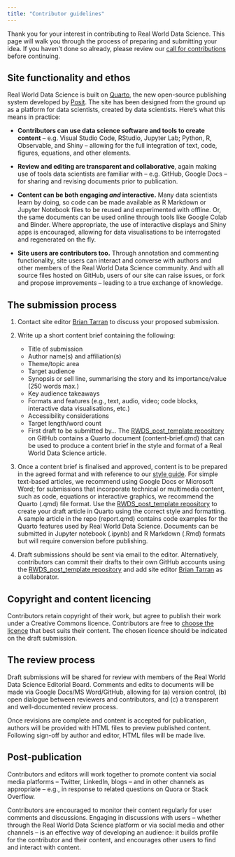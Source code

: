 ```yaml
---
title: "Contributor guidelines"
---
```

Thank you for your interest in contributing to Real World Data Science. This page will walk you through the process of preparing and submitting your idea. If you haven't done so already, please review our [call for contributions](call-for-contributions.qmd) before continuing.

## Site functionality and ethos
Real World Data Science is built on [Quarto](https://quarto.org/), the new open-source publishing system developed by [Posit](https://posit.co/). The site has been designed from the ground up as a platform for data scientists, created by data scientists. Here’s what this means in practice:  

* **Contributors can use data science software and tools to create content** -- e.g. Visual Studio Code, RStudio, Jupyter Lab; Python, R, Observable, and Shiny -- allowing for the full integration of text, code, figures, equations, and other elements. 

* **Review and editing are transparent and collaborative**, again making use of tools data scientists are familiar with -- e.g. GitHub, Google Docs -- for sharing and revising documents prior to publication. 

* **Content can be both engaging *and* interactive.** Many data scientists learn by doing, so code can be made available as R Markdown or Jupyter Notebook files to be reused and experimented with offline. Or, the same documents can be used online through tools like Google Colab and Binder. Where appropriate, the use of interactive displays and Shiny apps is encouraged, allowing for data visualisations to be interrogated and regenerated on the fly.  

* **Site users are contributors too.** Through annotation and commenting functionality, site users can interact and converse with authors and other members of the Real World Data Science community. And with all source files hosted on GitHub, users of our site can raise issues, or fork and propose improvements -- leading to a true exchange of knowledge. 

## The submission process
1. Contact site editor [Brian Tarran](mailto:b.tarran@rss.org.uk) to discuss your proposed submission.

2. Write up a short content brief containing the following:
    + Title of submission
    + Author name(s) and affiliation(s)
    + Theme/topic area
    + Target audience 
    + Synopsis or sell line, summarising the story and its importance/value (250 words max.) 
    + Key audience takeaways 
    + Formats and features (e.g., text, audio, video; code blocks, interactive data visualisations, etc.) 
    + Accessibility considerations 
    + Target length/word count 
    + First draft to be submitted by...
The [RWDS_post_template repository](https://github.com/finnoh/RWDS_post_template) on GitHub contains a Quarto document (content-brief.qmd) that can be used to produce a content brief in the style and format of a Real World Data Science article.

3. Once a content brief is finalised and approved, content is to be prepared in the agreed format and with reference to our [style guide](style-guide.qmd). For simple text-based articles, we recommend using Google Docs or Microsoft Word; for submissions that incorporate technical or multimedia content, such as code, equations or interactive graphics, we recommend the Quarto (.qmd) file format. Use the [RWDS_post_template repository](https://github.com/finnoh/RWDS_post_template) to create your draft article in Quarto using the correct style and formatting. A sample article in the repo (report.qmd) contains code examples for the Quarto features used by Real World Data Science. Documents can be submitted in Jupyter notebook (.ipynb) and R Markdown (.Rmd) formats but will require conversion before publishing.

4. Draft submissions should be sent via email to the editor. Alternatively, contributors can commit their drafts to their own GitHub accounts using the [RWDS_post_template repository](https://github.com/finnoh/RWDS_post_template) and add site editor [Brian Tarran](https://github.com/brtarran) as a collaborator. 

## Copyright and content licencing 
Contributors retain copyright of their work, but agree to publish their work under a Creative Commons licence. Contributors are free to [choose the licence](https://creativecommons.org/choose/) that best suits their content. The chosen licence should be indicated on the draft submission.

## The review process
Draft submissions will be shared for review with members of the Real World Data Science Editorial Board. Comments and edits to documents will be made via Google Docs/MS Word/GitHub, allowing for (a) version control, (b) open dialogue between reviewers and contributors, and (c) a transparent and well-documented review process. 

Once revisions are complete and content is accepted for publication, authors will be provided with HTML files to preview published content. Following sign-off by author and editor, HTML files will be made live.

## Post-publication
Contributors and editors will work together to promote content via social media platforms -- Twitter, LinkedIn, blogs -- and in other channels as appropriate -- e.g., in response to related questions on Quora or Stack Overflow. 

Contributors are encouraged to monitor their content regularly for user comments and discussions. Engaging in discussions with users -- whether through the Real World Data Science platform or via social media and other channels -- is an effective way of developing an audience: it builds profile for the contributor and their content, and encourages other users to find and interact with content. 

<!-- Real World Data Science will also promote new content regularly via a newsletter, which users of the platform can sign up to receive. We will also look to partner with other newsletter publishers so that Real World Data Science content is featured within their mailings. -->
